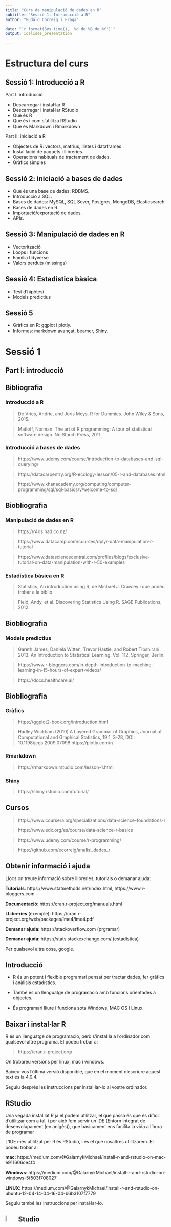 ```yaml
---
title: "Curs de manipulació de dades en R"
subtitle: "Sessió 1: Introducció a R"
author: "Eudald Correig i Fraga"

date: "`r format(Sys.time(), '%d de %B de %Y')`"
output: ioslides_presentation

---
```


# Estructura del curs

## Sessió 1: Introducció a R

\bgroup
\hypersetup{linkcolor = red}
\listoffigures
\egroup

Part I: introducció

- Descarregar i instal·lar R
- Descarregar i instal·lar RStudio
- Què és R
- Què és i com s'utilitza RStudio
- Què és Markdown i Rmarkdown

Part II: iniciació a R

- Objectes de R: vectors, matrius, llistes i dataframes
- Instal·lació de paquets i llibreries.
- Operacions habituals de tractament de dades.
- Gràfics simples

## Sessió 2: iniciació a bases de dades

- Què és una base de dades: RDBMS.
- Introducció a SQL.
- Bases de dades: MySQL, SQL Sever, Postgres, MongoDB, Elasticsearch.
- Bases de dades en R.
- Importació/exportació de dades.
- APIs.

## Sessió 3: Manipulació de dades en R
- Vectorització
- Loops i funcions
- Família tidyverse
- Valors perduts (missings)

## Sessió 4: Estadística bàsica
- Test d'hipòtesi
- Models predictius

## Sessió 5
- Gràfics en R: ggplot i plotly.
- Informes: markdown avançat, beamer, Shiny.

#  Sessió 1

## Part I: introducció


## Bibliografia

### Introducció a R

> De Vries, Andrie, and Joris Meys. R for Dummies. John Wiley & Sons, 2015.

> Matloff, Norman. The art of R programming: A tour of statistical software design. No Starch Press, 2011.

### Introducció a bases de dades

> https://www.udemy.com/course/introduction-to-databases-and-sql-querying/

> https://datacarpentry.org/R-ecology-lesson/05-r-and-databases.html

> https://www.khanacademy.org/computing/computer-programming/sql/sql-basics/v/welcome-to-sql

## Biobliografia

### Manipulació de dades en R

> https://r4ds.had.co.nz/

> https://www.datacamp.com/courses/dplyr-data-manipulation-r-tutorial

> https://www.datasciencecentral.com/profiles/blogs/exclusive-tutorial-on-data-manipulation-with-r-50-examples

### Estadística bàsica en R

> Statistics, An introduction using R, de Michael J. Crawley i que podeu trobar a la biblio

> Field, Andy, et al. Discovering Statistics Using R. SAGE Publications, 2012.

## Biobliografia

### Models predictius

> Gareth James, Daniela Witten, Trevor Hastie, and Robert Tibshirani. 2013. An Introduction to Statistical Learning. Vol. 112. Springer, Berlin.

> https://www.r-bloggers.com/in-depth-introduction-to-machine-learning-in-15-hours-of-expert-videos/

> https://docs.healthcare.ai/

## Biobliografia

### Gràfics

> https://ggplot2-book.org/introduction.html

> Hadley Wickham (2010) A Layered Grammar of Graphics, Journal of Computational and Graphical Statistics, 19:1, 3-28, DOI: 10.1198/jcgs.2009.07098
> https://plotly.com/r/

### Rmarkdown

> https://rmarkdown.rstudio.com/lesson-1.html

### Shiny

> https://shiny.rstudio.com/tutorial/

## Cursos

> https://www.coursera.org/specializations/data-science-foundations-r

> https://www.edx.org/es/course/data-science-r-basics

> https://www.udemy.com/course/r-programming/

> https://github.com/ecorreig/analisi_dades_r

## Obtenir informació i ajuda

Llocs on treure informació sobre llibreries, tutorials o demanar ajuda:

**Tutorials**: https://www.statmethods.net/index.html, https://www.r-bloggers.com

**Documentació**: https://cran.r-project.org/manuals.html

**LLibreries** (exemple): https://cran.r-project.org/web/packages/lme4/lme4.pdf

**Demanar ajuda**: https://stackoverflow.com (prgramar)

**Demanar ajuda**: https://stats.stackexchange.com/ (estadística)

Per qualsevol altra cosa, google.

## Introducció

- R és un potent i flexible programari pensat per tractar dades, fer gràfics i anàlisis estadístics. 

- També és un llenguatge de programació amb funcions orientades a objectes.

- És programari lliure i funciona sota Windows, MAC OS i Linux.


## Baixar i instal·lar R

R és un llenguatge de programació, però s'instal·la a l'ordinador com qualsevol altre programa.
El podeu trobar a:

> https://cran.r-project.org/

On trobareu versions per linux, mac i windows. 

Baixeu-vos l'última versió disponible, que en el moment d'escriure aquest text és la 4.0.4.

Seguiu després les instruccions per instal·lar-lo al vostre ordinador. 

## RStudio

Una vegada instal·lat R ja el podem utilitzar, el que passa és que és difícil d'utilitzar com a tal, i per això fem servir un IDE (Entorn integrat de desenvolupament (en anlgès)), que bàsicament ens facilita la vida a l'hora de programar

L'IDE més utilitzat per R és RStudio, i és el que nosaltres utilitzarem. El podeu trobar a:

**mac**: https://medium.com/@GalarnykMichael/install-r-and-rstudio-on-mac-e911606ce4f4

**Windows**: https://medium.com/@GalarnykMichael/install-r-and-rstudio-on-windows-5f503f708027

**LINUX**: https://medium.com/@GalarnykMichael/install-r-and-rstudio-on-ubuntu-12-04-14-04-16-04-b6b3107f7779

Seguiu també les instruccions per instal·lar-lo.


## ![](input/RStudio-Ball.png){ width=7% } Studio

![](input/RStudio2.png){ width=90% }


## Codificacions (encodings)
- A vegades, sobre tot en Windows, quan obrim un fitxer no es veuen bé els accents.

- Això és a causa de les codificacions, és a dir, com el sistema interpreta els números i lletres.

- En cas de que, en obrir un fitxer, no s'us vegin bé els accents, heu de fer el següent:

- Apreteu a File -> Reopen with encoding -> UTF-8.

- Si tot i així no es veu bé, feu: File -> Reopen with encoding -> Show all encodings -> LATIN1.


## Llibreries i funcions útils en R

En aquests links podeu trobar tant llibreries com funcions en R que us podem ajudar:

- Llibreries: https://support.rstudio.com/hc/en-us/articles/201057987-Quick-list-of-useful-R-packages

- Funcions http://www.sr.bham.ac.uk/~ajrs/R/r-function_list.html

 
# Part II: Introducció a R


## Consola

- Aquest símbol ">" és el prompt i és on haurem d'escriure les nostres ordres.

- Aquest símbol "#" serveix per introduir un comentari.

- Per separar expressions podem fer servir el ";" (no ho feu)

## Consola

- Si ens equivoquem podem pitgem la tecla "ESC" i tornarà a aparèixer el símbol ">"

- Podem navegar per les instruccions que ja hem executat fent servir les tecles  ![](input/key_arrow.png){ width=10% }

- Per sortir del programa podem tancar o executar ">q()"

## Càlculs simples

```r
4+5

sqrt(49)

log(2)

rnorm(3)

```

##  Càlculs simples

```r
w <- 4+5 # deso el resultat de 4+5 a l'objecte w
w

sqrt(w)

x<-rnorm(3)
print(x)

```

## Espai de treball

- És l'espai on es desen de forma temporal o no tots els objectes que anem creant o carregant.
- Quan tanquem el programa el podem desar.

```r
getwd() #on és el meu espai de treball
ls() #quins objectes hi ha?

setwd("PATH") # hem de substituir el "path" pel de l'espai de 
# treball on volem estar
save.image("Prova.Rdata")
```

## Ajuda

Hi ha diferents maneres d'accedir a l'ajuda dins el programa:

```r
help.start()           # Inicialitzar l'ajuda

help.search("normal")  # Buscar "normal" a l'ajuda

help(package="base")   # Buscar info del paquet "base"

?log                # Buscar ajuda d'una funció concreta

```

## Com interpretar l'ajuda

Imaginem que volem saber més sóbre les funcions de distribució normals en R, escrivim:

```r
?sample
```

- Ens surt una informació com aquesta: 

![](input/help.png){ width=70% }

## Com interpretar l'ajuda

- Hi ha informació sobre diverses funcions, amb tots els paràmetres explicats. 
- Com veiem, les funcions a R sempre van amb el nom i parèntesis després on, si cal, hi poso els arguemnts (no s'ha de confondre amb les subseleccions, que van amb claudàtors).
- Important: els paràmetres que no tenen signe "=", per exemple x, q, p o n, són *obligatoris*
- Els que sí que tenen un signe "=", per exemple, mean o sd són opcionals i tenen valor per defecte el valor que trobem deprés de l'=. Per exemple el *valor per defecte* de la mitja és 0 i el de la desviació estàndard és 1. 

## Paquets i les llibreries

- R consta d'un sistema "base", que inclou molts mètodes estadístics, i un sistema per paquets que permeten anar molt més enllà.

- La comunitat R és qui elabora i manté aquests paquets (alguns signats per estadístics de gran renom).

## Paquets i les llibreries

Triem un repositori: 

```r
install.packages("ggplot2") # llibreria de gràfics que ja veurem
```

Un cop instal·lat l'haurem de carregar a la biblioteca:

```r
library(ggplot2) # require(ggplot2)
```

Això ho haurem de fer a cada sessió!

# Objectes

## Variables

- Les variables són els objectes més simple i poden ser:


1. numèric: números reals (3.1415)

2. complex: números complexes (2 + 5i)

3. character: cadenes alfanumèriques de text ("patata")

4. logical: variables lògiques (TRUE) 

## Objectes

- Recordem que R és un llenguatge de programació orientat a objectes.
- Els objectes estan formats per elements.

```r
w <- 3 + 4 # Creem l'objecte w
print(w)

# per cert: <- és equivalent a = !
```

- 7 és l'unic element de l'objecte w
- Els objectes més habituals són: variables, vectors, matrius, llistes i data frames.

## Tipus d'objectes

- Bàsicament podem identificar 4 tipus d'objectes:

1. Vectors
2. Matrius
3. Dataframes
4. Llistes

En aquest curs treballarem vectors i dataframes.

## Tipus d'objectes: vectors
\tiny

- És una col·lecció ordenada d'elements del **mateix tipus** (numèric, factor...)
- Es creen amb la funció c(), segurament la funció més important d'R!

```r
x <- c(2, 4, 6) # Vector de 3 elements numèrics parells
y <- c("A", "B", "C") # Vector de 3 elements cadena
z <- c(TRUE, FALSE, TRUE) # Vector de 3 elements lògics
```

## Algunes operacions: vectors
\tiny
```r
x<-1:10 # Genera un vector d'1 a 10
x[4] # La posició 4 és
 
x[x>7] # Elements més grans de 7

x+2 # Sumar un escalar
```

## Tipus d'objectes: dataframes

- És una col·lecció ordenada d'elements de **qualsevol tipus** amb dues dimensions.

\tiny
```r
id <- 1:10
sexe <- rep(c("M", "D"), 5)
normal <- rnorm(10)
curacio <- rep(c(FALSE, TRUE), 5)
dades <- data.frame(id, sexe, normal, curacio)
head(dades) # Mostrar primeres files/registres
```

## Algunes operacions: dataframes
\tiny
```r
str(dades) # Mostra estructura de les dades
dades$id # Mostra valors variable id
# Podem afegir una nova variable
edat <- c(67, 78, 89, 86, 56, 90, 68, 82, 92, 67)
dades.new <- data.frame(dades, edat)
```

## Algunes operacions: dataframes

```r
# O simplement afegir-ho a dades
dades$edat <- edat
summary(dades) # Resum sobre el dataset
```


# Subseleccions

## Introducció

- Els claudàtors "[ , ]" indiquen subselecció.
- La primera posició pertany a les files, la segona a les columnes.
- Poso un número o un vector dins de cada posició per indicar quines files o columnes vull.
- Si no poso res en una de les posicions estic indicant totes les files/columnes
- Si poso un número negatiu o un vector precedit d'un símbol "-" estic indicant totes les files/columnes menys aquella o aquelles.
- Atenció que els vectors s'han de fer o bé en format a:b o bé amb la funció c().


## Subseleccions I

```r
# Seleccionem una cel·la en concret, p. e., 
# fila 2 columna 1:
dades.new[2,1]
# Seleccionem una fila, per exemple la tercera:
dades.new[3,] # Noteu la coma i l'espai buit!
```

## Subseleccions II

```r
# Seleccionem una columna, per exemple la cinquena:
dades.new[,5]
# També ho podem fer amb el nom fent servir el símbol 
# del dòlar "$"
dades.new$edat
```

## Subseleccions III

- Podem seleccionar més d'una fila o columna
- El resultat és una altra dataframe

```r
# Per exemple, seleccionem les tres primeres files 
# i totes les columnes:
dades.new[1:3,]
```

## Subseleccions IV

```r
# Seleccionem les tres últimes columnes i totes les 
# files:
dades.new[,3:5] 
```

## Subseleccions V

```r
# Seleccionem totes les files menys la 4 i 
# totes les columnes menys la primera:
dades.new[-4,-1]
```

## Subseleccions VI

```r
# Podem crear una nova dataframe amb la subselecció:

dades.sub = dades.new[c(4,5,7:9),-c(1,3)]
dades.sub
```

## Subseleccions VII

```r
# Podem posar una condició dins de la subselecció

dones = dades.new[dades.new$sexe == "D",]
dones
```

## Subseleccions VIII

```r
# Un altre exemple:

grans = dades.new[dades.new$edat > 85,]
grans
```

# Exploració de les dades

## Estructura

Fem una ullada a les dades

```r
str(dades) #mostra estructura d'un objecte
```

## Primeres files

```r
head(dades) #mostra les primeres files
```

## Altres funcions

```r
tail(dades) #mostra les darreres files
```

```r
View(dades) #mostra tot el conjunt de dades 
```

# Manipulació de variables

##  Creació noves variables

Entrem les alçades i els pesos:

```r
dades$alcada = rnorm(nrow(dades), mean = 170, sd = 10)
dades$pes = rnorm(nrow(dades), mean = 75, sd = 10)
```

Índex de massa corporal $imc= \frac{pes}{alçada^{2}}$

```r
alcada.m <- dades$alcada / 100
dades$imc <- dades$pes / alcada.m ^ 2
```

## Visualitzem

\small

```r
head(dades)
```

## Recodificació de variables

Re-codificar imc: <18;18-<25;25-<30;>30

```r
dades$imccat <- cut(
  dades$imc,
  breaks = c(-Inf, 18, 25, 30, Inf),
  labels = c("baix pes", "normal",
             "sobrepes", "obesitat")
)
```

## Funcions de transformació de variables

- as.numeric()

- as.character()

- as.factor()

## Transformació de variables:exemples

- as.numeric

```r
a <- c("1", "3", "5")
as.numeric(a)
```

Compte quan passem de caràcter a numèric!!!

```r
b <- c("1", "est", "5")
as.numeric(b)
```


## Transformació de variables:exemples

Compte quan passem de factor a numèric!!!

```r
b <- factor(c("1", "10", "5"))
as.numeric(b)
```

Passem sempre per as.character:
```r
as.numeric(as.character(b))
```

# Gràfics amb ![](input/RLogo.png){ width=10% }

## Introducció

- En R hi ha moltes llibreries per fer gràfics
- R base té capacitat per fer gràfics simples
- Per gràfics més avançats la llibreria més utilitzada és "ggplot2"
- N'hi ha d'altres, com ara "plotly".
- En aquest curs utilitzarem el paquet base, ggplot2 i plotly a l'última classe.

## Funció "plot"

```r
plot(x = var.x, 
     y = var.y, 
     type = "tipus",
     col = "color",
     pch = "tipus de punt",
     cex = "mida del punt",
     lwd = "amplada de la línia",
     main = "títol",
     sub = "subtítol",
     xlab = "nom de l'eix x",
     ylab = "nom de l'eix y",
     ...)
```

## Funció "plot": diagrames de caixes

- Si passem variable categòrica fa boxplots:

```r
dades$sexe <- as.factor(dades$sexe)
plot(dades$sexe,dades$edat,main="D. caixes",xlab="sexe",ylab="edat")
```

## Funció "plot": diagrames de punts

- Si les dues variables són contínues fa un gràfic de punts:

```r
plot(dades$pes,dades$imc,pch=20,col="red",cex=2.5,
     main="D. punts",xlab="pes",ylab="imc")
```

## Histograma

```r
hist(dades$edat, main = "histograma", xlab = "imc")
```

# Final de la sessió 1.




